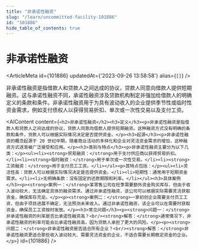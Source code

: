 ```yaml
---
title: "非承诺性融资"
slug: "/learn/uncommitted-facility-101886"
id: "101886"
hide_table_of_contents: true
---
```



# 非承诺性融资

<ArticleMeta id={101886} updatedAt={'2023-09-26 13:58:58'} alias={`[]`} />
<div className='border-solid border-b border-t-0 my-4 border-[var(--ifm-color-gray-300)]' />

非承诺性融资是指借款人和贷款人之间达成的协议，贷款人同意向借款人提供短期融资。这与承诺性融资不同，承诺性融资涉及贷款机构制定并强加给借款人的明确定义的条款和条件。非承诺性融资用于为具有波动收入的企业提供季节性或临时性资金需求，例如支付债权人以获得贸易折扣、单次或一次性交易以及支付工资。

<AIContent content={`<h2>非承诺性融资</h2><h3>定义</h3><p>非承诺性融资是指借款人和贷款人之间达成的协议，贷款人同意向借款人提供短期融资。这种融资方式没有明确的条款和条件，贷款人可以根据实际情况决定是否提供资金。</p><h3>起源</h3><p>非承诺性融资的概念起源于 20 世纪中期，随着商业活动的多样化和企业对灵活资金需求的增加，这种融资方式逐渐被广泛接受和应用。</p><h3>类别与特点</h3><p>非承诺性融资主要分为以下几类：</p><ul><li><strong>贸易融资：</strong>用于支付供应商以获得贸易折扣。</li><li><strong>临时融资：</strong>用于单次或一次性交易。</li><li><strong>工资融资：</strong>用于支付员工工资。</li></ul><p>其特点包括：</p><ul><li>灵活性高：贷款人可以根据实际情况决定是否提供资金。</li><li>短期性：通常用于短期资金需求。</li><li>无明确条款：没有固定的还款期限和利率。</li></ul><h3>具体案例</h3><p><strong>案例一：</strong>某零售公司在旺季需要额外资金购买库存，但由于收入波动较大，无法确定具体的融资需求。通过非承诺性融资，该公司可以根据实际需要灵活获取资金，确保库存充足。</p><p><strong>案例二：</strong>一家初创企业需要支付员工工资，但由于项目进展不确定，无法预测未来收入。通过非承诺性融资，该企业可以在需要时获取资金，确保员工工资按时发放。</p><h3>常见问题</h3><p><strong>问题一：</strong>非承诺性融资的利率是否比承诺性融资高？<br/><strong>解答：</strong>通常情况下，非承诺性融资的利率可能会比承诺性融资高，因为贷款人承担了更大的风险。</p><p><strong>问题二：</strong>非承诺性融资是否适合所有企业？<br/><strong>解答：</strong>非承诺性融资更适合那些收入波动较大、需要灵活资金的企业，不适合需要长期稳定资金的企业。</p>`} id={101886} />
